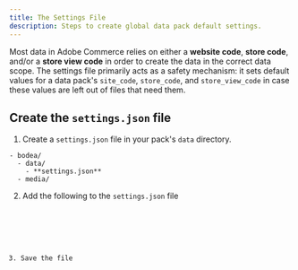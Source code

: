 ```yaml
---
title: The Settings File
description: Steps to create global data pack default settings.
---
```



Most data in Adobe Commerce relies on either a **website code**, **store code**, and/or a **store view code** in order to create the data in the correct data scope. The settings file primarily acts as a safety mechanism: it sets default values for a data pack's `site_code`, `store_code`, and `store_view_code` in case these values are left out of files that need them.


## Create the `settings.json` file

<Steps>

1. Create a `settings.json` file in your pack's `data` directory.

</Steps>

<FileTree>

    - bodea/
      - data/
        - **settings.json**
      - media/

</FileTree>

<Steps>

2. Add the following to the `settings.json` file

</Steps>

<Code code={settingsJsonCode} lang="json" title="settings.json" />

<Steps>

3. Save the file

</Steps>